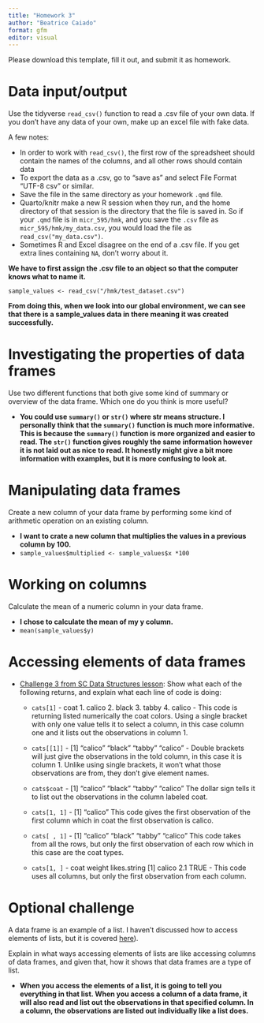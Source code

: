 ```yaml
---
title: "Homework 3"
author: "Beatrice Caiado"
format: gfm
editor: visual
---
```


Please download this template, fill it out, and submit it as homework.

# Data input/output

Use the tidyverse `read_csv()` function to read a .csv file of your own data. If you don't have any data of your own, make up an excel file with fake data.

A few notes:

-   In order to work with `read_csv()`, the first row of the spreadsheet should contain the names of the columns, and all other rows should contain data
-   To export the data as a .csv, go to "save as" and select File Format "UTF-8 csv" or similar.
-   Save the file in the same directory as your homework `.qmd` file.
-   Quarto/knitr make a new R session when they run, and the home directory of that session is the directory that the file is saved in. So if your `.qmd` file is in `micr_595/hmk`, and you save the `.csv` file as `micr_595/hmk/my_data.csv`, you would load the file as `read_csv("my_data.csv")`.
-   Sometimes R and Excel disagree on the end of a .csv file. If you get extra lines containing `NA`, don't worry about it.

**We have to first assign the .csv file to an object so that the computer knows what to name it.**

`sample_values <- read_csv("/hmk/test_dataset.csv")`

**From doing this, when we look into our global environment, we can see that there is a sample_values data in there meaning it was created successfully.**

# Investigating the properties of data frames

Use two different functions that both give some kind of summary or overview of the data frame. Which one do you think is more useful?

-   **You could use `summary()` or `str()` where str means structure. I personally think that the `summary()` function is much more informative. This is because the `summary()` function is more organized and easier to read. The `str()` function gives roughly the same information however it is not laid out as nice to read. It honestly might give a bit more information with examples, but it is more confusing to look at.**

# Manipulating data frames

Create a new column of your data frame by performing some kind of arithmetic operation on an existing column.

-   **I want to crate a new column that multiplies the values in a previous column by 100.**
-   `sample_values$multiplied <- sample_values$x *100`

# Working on columns

Calculate the mean of a numeric column in your data frame.

-   **I chose to calculate the mean of my y column.**
-   `mean(sample_values$y)`

# Accessing elements of data frames

-   [Challenge 3 from SC Data Structures lesson](https://swcarpentry.github.io/r-novice-gapminder/04-data-structures-part1/index.html#challenge-3): Show what each of the following returns, and explain what each line of code is doing:

    -   `cats[1]` - coat 1. calico 2. black 3. tabby 4. calico - This code is returning listed numerically the coat colors. Using a single bracket with only one value tells it to select a column, in this case column one and it lists out the observations in column 1.

    -   `cats[[1]]` - \[1\] "calico" "black" "tabby" "calico" - Double brackets will just give the observations in the told column, in this case it is column 1. Unlike using single brackets, it won't what those observations are from, they don't give element names.

    -   `cats$coat` - \[1\] "calico" "black" "tabby" "calico" The dollar sign tells it to list out the observations in the column labeled coat.

    -   `cats[1, 1]` - \[1\] "calico" This code gives the first observation of the first column which in coat the first observation is calico.

    -   `cats[ , 1]` - \[1\] "calico" "black" "tabby" "calico" This code takes from all the rows, but only the first observation of each row which in this case are the coat types.

    -   `cats[1, ]` - coat weight likes.string \[1\] calico 2.1 TRUE - This code uses all columns, but only the first observation from each column.

# Optional challenge

A data frame is an example of a list. I haven't discussed how to access elements of lists, but it is covered [here](https://swcarpentry.github.io/r-novice-gapminder/04-data-structures-part1/index.html#lists)).

Explain in what ways accessing elements of lists are like accessing columns of data frames, and given that, how it shows that data frames are a type of list.

-   **When you access the elements of a list, it is going to tell you everything in that list. When you access a column of a data frame, it will also read and list out the observations in that specified column. In a column, the observations are listed out individually like a list does.**
